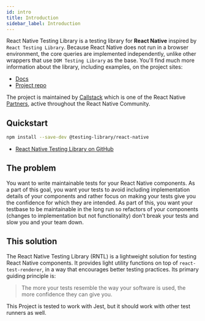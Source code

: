 ```yaml
---
id: intro
title: Introduction
sidebar_label: Introduction
---
```


React Native Testing Library is a testing library for **React Native** inspired by `React Testing Library`. Because React Native does not run in a browser environment, the core queries are implemented independently, unlike other wrappers that use `DOM Testing Library` as the base. You'll find much more information about the library, including examples, on the project sites:

- [Docs][docs]
- [Project repo][gh]

The project is maintained by [Callstack](https://callstack.com/open-source/?utm_source=testing-library.com&utm_medium=referral&utm_campaign=react-native-testing-library) which is one of the React Native [Partners](https://github.com/facebook/react-native/blob/d48f7ba748a905818e8c64fe70fe5b24aa098b05/ECOSYSTEM.md#partners), active throughout the React Native Community.

## Quickstart

```bash npm2yarn
npm install --save-dev @testing-library/react-native
```

- [React Native Testing Library on GitHub][gh]

## The problem

You want to write maintainable tests for your React Native components. As a part of this goal, you want your tests to avoid including implementation details of your components and rather focus on making your tests give you the confidence for which they are intended. As part of this, you want your testbase to be maintainable in the long run so refactors of your components (changes to implementation but not functionality) don't break your tests and slow you and your team down.

## This solution

The React Native Testing Library (RNTL) is a lightweight solution for testing React Native components. It provides light utility functions on top of `react-test-renderer`, in a way that encourages better testing practices. Its primary guiding principle is:

> The more your tests resemble the way your software is used, the more confidence they can give you.

This Project is tested to work with Jest, but it should work with other test runners as well.

[docs]: https://callstack.github.io/react-native-testing-library/
[gh]: https://github.com/callstack/react-native-testing-library
[gh]: https://github.com/callstack/react-native-testing-library
